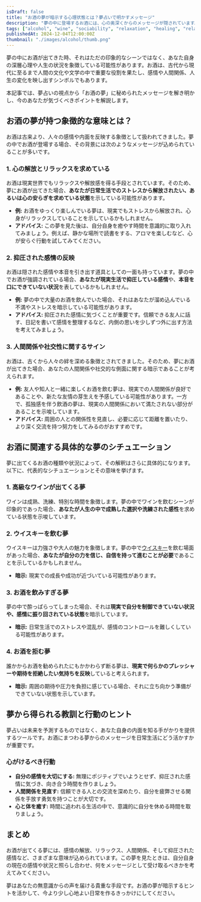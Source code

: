 ```yaml
---
isDraft: false
title: "お酒の夢が暗示する心理状態とは？夢占いで明かすメッセージ"
description: "夢の中に登場するお酒には、心の奥深くからのメッセージが隠されています。お酒が夢に出てきた時、何を意味するのか？そのシンボルを夢占いの観点から紐解き、現実の生活に活かせるヒントをお届けします。"
tags: ["alcohol", "wine", "sociability", "relaxation", "healing", "relationships", "emotion", "stress"]
publishedAt: 2024-12-04T12:00:00Z
thumbnail: "./images/alcohol/thumb.png"
---
```


夢の中にお酒が出てきた時、それはただの印象的なシーンではなく、あなた自身の深層心理や人生の状況を象徴している可能性があります。お酒は、古代から現代に至るまで人間の文化や文学の中で重要な役割を果たし、感情や人間関係、人生の変化を映し出すシンボルでもあります。

本記事では、夢占いの視点から「お酒の夢」に秘められたメッセージを解き明かし、今のあなたが気づくべきポイントを解説します。

<TableOfContents />

<AdUnit />

## お酒の夢が持つ象徴的な意味とは？

お酒は古来より、人々の感情や内面を反映する象徴として扱われてきました。夢の中でお酒が登場する場合、その背景には次のようなメッセージが込められていることが多いです。

### 1. 心の解放とリラックスを求めている

お酒は現実世界でもリラックスや解放感を得る手段とされています。そのため、夢にお酒が出てきた場合、<strong>あなたが日常生活でのストレスから解放されたい、あるいは心の安らぎを求めている状態</strong>を示している可能性があります。

- <strong>例:</strong> お酒をゆっくり楽しんでいる夢は、現実でもストレスから解放され、心身がリラックスしていることを示しているかもしれません。
- <strong>アドバイス:</strong> この夢を見た後は、自分自身を癒やす時間を意識的に取り入れてみましょう。例えば、静かな場所で読書をする、アロマを楽しむなど、心が安らぐ行動を試してみてください。

### 2. 抑圧された感情の反映

お酒は隠された感情や本音を引き出す道具としての一面も持っています。夢の中でお酒が強調されている場合、<strong>あなたが現実生活で抑圧している感情</strong>や、<strong>本音を口にできていない状況</strong>を表しているかもしれません。

- <strong>例:</strong> 夢の中で大量のお酒を飲んでいた場合、それはあなたが溜め込んでいる不満やストレスを暗示している可能性があります。
- <strong>アドバイス:</strong> 抑圧された感情に気づくことが重要です。信頼できる友人に話す、日記を書いて感情を整理するなど、内側の思いを少しずつ外に出す方法を考えてみましょう。

### 3. 人間関係や社交性に関するサイン

お酒は、古くから人々の絆を深める象徴とされてきました。そのため、夢にお酒が出てきた場合、あなたの人間関係や社交的な側面に関する暗示であることが考えられます。

- <strong>例:</strong> 友人や知人と一緒に楽しくお酒を飲む夢は、現実での人間関係が良好であることや、新たな友情の芽生えを予感している可能性があります。一方で、孤独感を伴う飲酒の夢は、現実の人間関係において満たされない部分があることを示唆しています。
- <strong>アドバイス:</strong> 周囲の人との関係性を見直し、必要に応じて距離を置いたり、より深く交流を持つ努力をしてみるのがおすすめです。

<AdUnit />

## お酒に関連する具体的な夢のシチュエーション

夢に出てくるお酒の種類や状況によって、その解釈はさらに具体的になります。以下に、代表的なシチュエーションとその意味を挙げます。

### 1. 高級なワインが出てくる夢

ワインは成熟、洗練、特別な時間を象徴します。夢の中でワインを飲むシーンが印象的であった場合、<strong>あなたが人生の中で成熟した選択や洗練された感性</strong>を求めている状態を示唆しています。

### 2. ウイスキーを飲む夢

ウイスキーは力強さや大人の魅力を象徴します。夢の中で<a href="https://amzn.to/3DtsLl2" target="_blank" rel="noopener noreferrer">ウイスキー</a>を飲む場面があった場合、**あなたが自分の力を信じ、自信を持って進むことが必要**であることを示しているかもしれません。

- <strong>暗示:</strong> 現実での成長や成功が近づいている可能性があります。

### 3. お酒を飲みすぎる夢

夢の中で酔っぱらってしまった場合、それは<strong>現実で自分を制御できていない状況や、感情に振り回されている状態</strong>を暗示しています。

- <strong>暗示:</strong> 日常生活でのストレスや混乱が、感情のコントロールを難しくしている可能性があります。

### 4. お酒を拒む夢

誰かからお酒を勧められたにもかかわらず断る夢は、<strong>現実で何らかのプレッシャーや期待を拒絶したい気持ちを反映</strong>していると考えられます。

- <strong>暗示:</strong> 周囲の期待や圧力を負担に感じている場合、それに立ち向かう準備ができていない状態を示しています。

<AdUnit />

## 夢から得られる教訓と行動のヒント

夢占いは未来を予測するものではなく、あなた自身の内面を知る手がかりを提供するツールです。お酒にまつわる夢からのメッセージを日常生活にどう活かすかが重要です。

### 心がけるべき行動

- <strong>自分の感情を大切にする:</strong> 無理にポジティブでいようとせず、抑圧された感情に気づき、向き合う時間を作りましょう。
- <strong>人間関係を見直す:</strong> 信頼できる人との交流を深めたり、自分を疲弊させる関係を手放す勇気を持つことが大切です。
- <strong>心と体を癒す:</strong> 時間に追われる生活の中で、意識的に自分を休める時間を取りましょう。

<AdUnit />

## まとめ

お酒が出てくる夢には、感情の解放、リラックス、人間関係、そして抑圧された感情など、さまざまな意味が込められています。この夢を見たときは、自分自身の現在の感情や状況と照らし合わせ、何をメッセージとして受け取るべきかを考えてみてください。

夢はあなたの無意識からの声を届ける貴重な手段です。お酒の夢が暗示するヒントを活かして、今より少し心地よい日常を作るきっかけにしてください。
